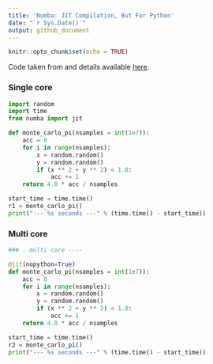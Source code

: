 ```yaml
---
title: 'Numba: JIT Compilation, But For Python'
date: "`r Sys.Date()`"
output: github_document
---
```


```r
knitr::opts_chunk$set(echo = TRUE)
```

Code taken from and details available [here](https://towardsdatascience.com/numba-jit-compilation-but-for-python-373fc2f848d6).

### Single core

```python
import random
import time
from numba import jit

def monte_carlo_pi(nsamples = int(1e7)):
    acc = 0
    for i in range(nsamples):
        x = random.random()
        y = random.random()
        if (x ** 2 + y ** 2) < 1.0:
            acc += 1
    return 4.0 * acc / nsamples

start_time = time.time()
r1 = monte_carlo_pi()
print("--- %s seconds ---" % (time.time() - start_time))

```


### Multi core

```python
### . multi core ----

@jit(nopython=True)
def monte_carlo_pi(nsamples = int(1e7)):
    acc = 0
    for i in range(nsamples):
        x = random.random()
        y = random.random()
        if (x ** 2 + y ** 2) < 1.0:
            acc += 1
    return 4.0 * acc / nsamples

start_time = time.time()
r2 = monte_carlo_pi()
print("--- %s seconds ---" % (time.time() - start_time))

```

